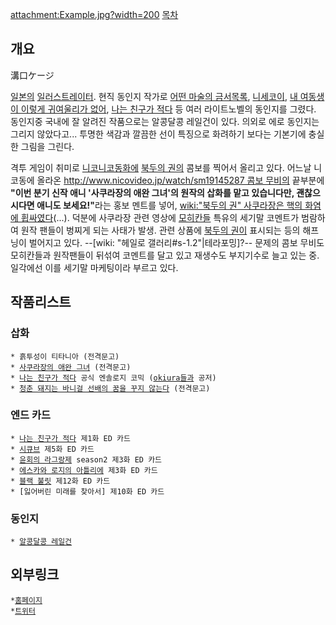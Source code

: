 attachment:Example.jpg?width=200
[[목차]]
== 개요 ==
溝口ケージ

[[일본]]의 [[일러스트레이터]]. 현직 동인지 작가로 [[어떤 마술의 금서목록]], [[니세코이]], [[내 여동생이 이렇게 귀여울리가 없어]], [[나는 친구가 적다]] 등 여러 라이트노벨의 동인지를 그렸다. 동인지중 국내에 잘 알려진 작품으로는 알콩달콩 레일건이 있다. 의외로 에로 동인지는 그리지 않았다고... 투명한 색감과 깔끔한 선이 특징으로 화려하기 보다는 기본기에 충실한 그림을 그린다.

격투 게임이 취미로 [[니코니코동화]]에 [[북두의 권]]의 콤보를 찍어서 올리고 있다. 어느날 니코동에 올라온 [[http://www.nicovideo.jp/watch/sm19145287 콤보 무비]]의 끝부분에 '''"이번 분기 신작 애니 '사쿠라장의 애완 그녀'의 원작의 삽화를 맡고 있습니다만, 괜찮으시다면 애니도 보세요!"'''라는 홍보 멘트를 넣어, [[wiki:"북두의 권" 사쿠라장은 핵의 화염에 휩싸였다]](...). 덕분에 사쿠라장 관련 영상에 [[모히칸]]들 특유의 세기말 코멘트가 범람하여 원작 팬들이 벙찌게 되는 사태가 발생. 관련 상품에 [[북두의 권]]이 표시되는 등의 해프닝이 벌어지고 있다. --[wiki: "헤일로 갤러리#s-1.2"|테라포밍]?-- 문제의 콤보 무비도 모히칸들과 원작팬들이 뒤섞여 코멘트를 달고 있고 재생수도 부지기수로 늘고 있는 중. 일각에선 이를 세기말 마케팅이라 부르고 있다.

== 작품리스트 == 
=== 삽화 ===
 * 흙투성이 티타니아 (전격문고)
 * [[사쿠라장의 애완 그녀]] (전격문고)
 * [[나는 친구가 적다]] 공식 엔솔로지 코믹 ([[okiura]]들과 공저)
 * [[청춘 돼지는 바니걸 선배의 꿈을 꾸지 않는다]] (전격문고)

=== 엔드 카드 ===
 * [[나는 친구가 적다]] 제1화 ED 카드
 * [[시큐브]] 제5화 ED 카드
 * [[윤회의 라그랑제]] season2 제3화 ED 카드
 * [[에스카와 로지의 아틀리에]] 제3화 ED 카드
 * [[블랙 불릿]] 제12화 ED 카드
 * [잃어버린 미래를 찾아서] 제10화 ED 카드
=== 동인지 ===
 * [[알콩달콩 레일건]]

== 외부링크 ==
 *[http://www.geocities.jp/yzru1108/ 홈페이지]
 *[https://twitter.com/Keji_NtyPe 트위터]
